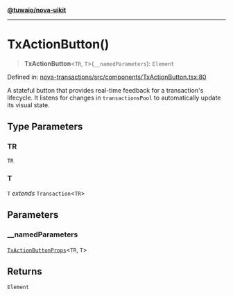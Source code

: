 [**@tuwaio/nova-uikit**](../../../README.md)

***

# TxActionButton()

> **TxActionButton**\<`TR`, `T`\>(`__namedParameters`): `Element`

Defined in: [nova-transactions/src/components/TxActionButton.tsx:80](https://github.com/TuwaIO/nova-uikit/blob/0f098f99a286cd51d21eb8dee167e935819b4f4d/packages/nova-transactions/src/components/TxActionButton.tsx#L80)

A stateful button that provides real-time feedback for a transaction's lifecycle.
It listens for changes in `transactionsPool` to automatically update its visual state.

## Type Parameters

### TR

`TR`

### T

`T` *extends* `Transaction`\<`TR`\>

## Parameters

### \_\_namedParameters

[`TxActionButtonProps`](../type-aliases/TxActionButtonProps.md)\<`TR`, `T`\>

## Returns

`Element`
